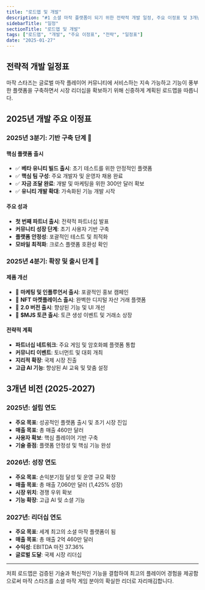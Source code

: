 ```yaml
---
title: "로드맵 및 개발"
description: "#1 소셜 마작 플랫폼이 되기 위한 전략적 개발 일정, 주요 이정표 및 3개년 비전"
sidebarTitle: "일정"
sectionTitle: "로드맵 및 개발"
tags: ["로드맵", "개발", "주요 이정표", "전략", "일정표"]
date: "2025-01-27"
---
```


## 전략적 개발 일정표

마작 스타즈는 글로벌 마작 플레이어 커뮤니티에 서비스하는 지속 가능하고 기능이 풍부한 플랫폼을 구축하면서 시장 리더십을 확보하기 위해 신중하게 계획된 로드맵을 따릅니다.

## 2025년 개발 주요 이정표

### 2025년 3분기: 기반 구축 단계 🚀

#### 핵심 플랫폼 출시
- ✅ **베타 유니티 빌드 출시**: 초기 테스트를 위한 안정적인 플랫폼
- ✅ **핵심 팀 구성**: 주요 개발자 및 운영자 채용 완료
- ✅ **자금 조달 완료**: 개발 및 마케팅을 위한 300만 달러 확보
- ✅ **유니티 개발 확대**: 가속화된 기능 개발 시작

#### 주요 성과
- **첫 번째 파트너 출시**: 전략적 파트너십 발표
- **커뮤니티 성장 단계**: 초기 사용자 기반 구축
- **플랫폼 안정성**: 포괄적인 테스트 및 최적화
- **모바일 최적화**: 크로스 플랫폼 호환성 확인

### 2025년 4분기: 확장 및 출시 단계 🌟

#### 제품 개선
- 🎯 **마케팅 및 인플루언서 출시**: 포괄적인 홍보 캠페인
- 🎯 **NFT 마켓플레이스 출시**: 완벽한 디지털 자산 거래 플랫폼
- 🎯 **2.0 버전 출시**: 향상된 기능 및 UI 개선
- 🎯 **$MJS 토큰 출시**: 토큰 생성 이벤트 및 거래소 상장

#### 전략적 계획
- **파트너십 네트워크**: 주요 게임 및 암호화폐 플랫폼 통합
- **커뮤니티 이벤트**: 토너먼트 및 대회 개최
- **지리적 확장**: 국제 시장 진출
- **고급 AI 기능**: 향상된 AI 교육 및 맞춤 설정


## 3개년 비전 (2025-2027)

### 2025년: 설립 연도
- **주요 목표**: 성공적인 플랫폼 출시 및 초기 시장 진입
- **매출 목표**: 총 매출 460만 달러
- **사용자 확보**: 핵심 플레이어 기반 구축
- **기술 중점**: 플랫폼 안정성 및 핵심 기능 완성

### 2026년: 성장 연도
- **주요 목표**: 손익분기점 달성 및 운영 규모 확장
- **매출 목표**: 총 매출 7,060만 달러 (1,425% 성장)
- **시장 위치**: 경쟁 우위 확보
- **기능 확장**: 고급 AI 및 소셜 기능

### 2027년: 리더십 연도
- **주요 목표**: 세계 최고의 소셜 마작 플랫폼이 됨
- **매출 목표**: 총 매출 2억 460만 달러
- **수익성**: EBITDA 마진 37.36%
- **글로벌 도달**: 국제 시장 리더십


---

저희 로드맵은 검증된 기술과 혁신적인 기능을 결합하여 최고의 플레이어 경험을 제공함으로써 마작 스타즈를 소셜 마작 게임 분야의 확실한 리더로 자리매김합니다.